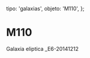 
  tipo: 'galaxias',
  objeto: 'M110',
};

# M110

<Imagen
  src="registro/m110_20141212_1_m110_e6_20141212.jpg"
  fecha="20141212"
/>

Galaxia eliptica _E6-20141212